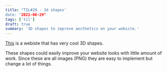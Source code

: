 ```yaml
---
title: "TIL#29 - 3d shapes'
date: "2021-06-29"
tags: ['til']
draft: true
summary: '3D shapes to improve aesthetics on your website.'
---
```


[This](https://storytale.io/packages/isometrica/) is a webiste that has very cool 3D shapes.

These shapes could easily improve your website looks with little amount of work.
Since these are all images (PNG) they are easy to implement but change a lot of things.
